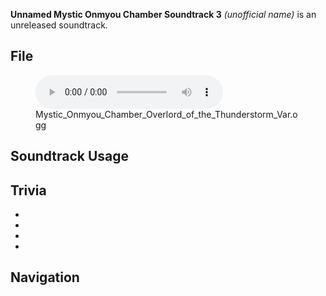 {{Soundtrack Infobox
|type       = Unreleased Soundtracks
|audio      = Mystic Onmyou Chamber Overlord of the Thunderstorm Var.ogg
}}
'''Unnamed Mystic Onmyou Chamber Soundtrack 3''' ''(unofficial name)'' is an unreleased soundtrack.

==File==
[[File:Mystic Onmyou Chamber Overlord of the Thunderstorm Var.ogg|600px]]

==Soundtrack Usage==
{{Soundtrack Usage
|domain = Secret Summoning Chamber;;Reminiscent Drift
|eventgameplay = Mystic Onmyou Chamber
}}

==Trivia==
* {{Transclude|Overlord of the Thunderstorm|InazumaCombat3|section=1}}
* {{Transclude|Inazuma (Soundtrack)|InazumaLeitmotif|section=1}}
* {{Transclude|Rapid as Wildfires|RapidAsWildfiresLeitmotif2|section=1}}
* {{Transclude|Ones Who Strive to Live|OnesWhoStriveToLiveLeitmotif|section=1}}

==Navigation==
{{Soundtrack Navbox|Unreleased}}